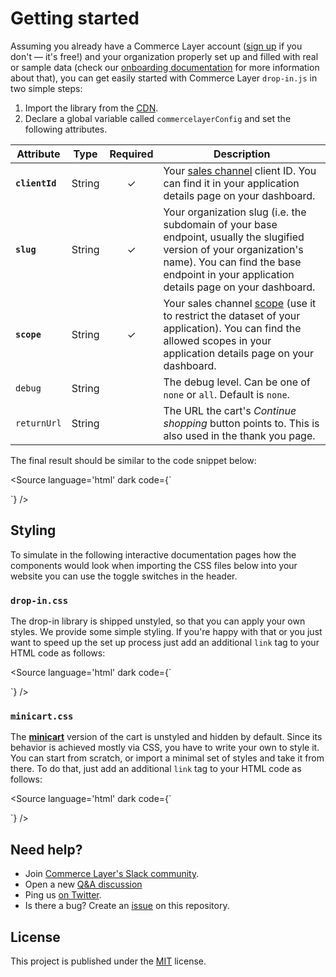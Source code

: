 
<Meta title="Getting started" />

# Getting started

Assuming you already have a Commerce Layer account ([sign up](https://dashboard.commercelayer.io/sign_up) if you don't — it's free!) and your organization properly set up and filled with real or sample data (check our [onboarding documentation](https://docs.commercelayer.io/core/welcome) for more information about that), you can get easily started with Commerce Layer `drop-in.js` in two simple steps:

1. Import the library from the [CDN](https://cdn.jsdelivr.net/npm/@commercelayer/drop-in.js@1.3.2/dist/drop-in/drop-in.esm.js).
2. Declare a global variable called `commercelayerConfig` and set the following attributes.

| Attribute       | Type   | Required | Description                                                                                                                                                                                                      |
|-----------------|--------|:--------:|------------------------------------------------------------------------------------------------------------------------------------------------------------------------------------------------------------------|
| **`clientId`**  | String |     ✓    | Your [sales channel](https://docs.commercelayer.io/core/applications#sales-channel) client ID. You can find it in your application details page on your dashboard.                                                                                                                | 
| **`slug`**      | String |     ✓    | Your organization slug (i.e. the subdomain of your base endpoint, usually the slugified version of your organization's name). You can find the base endpoint in your application details page on your dashboard. |
| **`scope`**     | String |     ✓    | Your sales channel [scope](https://docs.commercelayer.io/core/authentication#authorization-scopes) (use it to restrict the dataset of your application). You can find the allowed scopes in your application details page on your dashboard.                                                |
| `debug`         | String |          | The debug level. Can be one of `none` or `all`. Default is `none`.                                                                                                                                               |
| `returnUrl`     | String |          | The URL the cart's *Continue shopping* button points to. This is also used in the thank you page.                                                                                                           |


 The final result should be similar to the code snippet below:

<Source language='html' dark code={`
<script type="module" src="https://cdn.jsdelivr.net/npm/@commercelayer/drop-in.js@1.3.2/dist/drop-in/drop-in.esm.js"></script>

<script>
  (function() {
    window.commercelayerConfig = {
      clientId: 'kuSKPbeKbU9LG9LjndzieKWRcfiXFuEfO0OYHXKH9J8',
      slug: 'drop-in-js',
      scope: 'market:11709',
      debug: 'all', // default is 'none'
      returnUrl: 'https://example.com' // optional
    }
  }());
</script>
`} />

## Styling

To simulate in the following interactive documentation pages how the components would look when importing the CSS files below into your website you can use the toggle switches in the header.

### `drop-in.css`

The drop-in library is shipped unstyled, so that you can apply your own styles. We provide some simple styling. If you're happy with that or you just want to speed up the set up process just add an additional `link` tag to your HTML code as follows:

<Source language='html' dark code={`
<link href="https://cdn.jsdelivr.net/npm/@commercelayer/drop-in.js@1.3.2/dist/drop-in/drop-in.css" rel="stylesheet" />
`} />

### `minicart.css`

The [**minicart**](?path=/docs/components-cart-cl-cart-minicart--docs) version of the cart is unstyled and hidden by default. Since its behavior is achieved mostly via CSS, you have to write your own to style it. You can start from scratch, or import a minimal set of styles and take it from there. To do that, just add an additional `link` tag to your HTML code as follows:

<Source language='html' dark code={`
<link href="https://cdn.jsdelivr.net/npm/@commercelayer/drop-in.js@1.3.2/dist/drop-in/minicart.css" rel="stylesheet" />
`} />

## Need help?

- Join [Commerce Layer's Slack community](https://slack.commercelayer.app).
- Open a new [Q&A discussion](https://github.com/commercelayer/drop-in.js/discussions/categories/q-a)
- Ping us [on Twitter](https://twitter.com/commercelayer).
- Is there a bug? Create an [issue](https://github.com/commercelayer/drop-in.js/issues) on this repository.


## License

This project is published under the [MIT](https://github.com/commercelayer/drop-in.js/blob/main/LICENSE) license.

